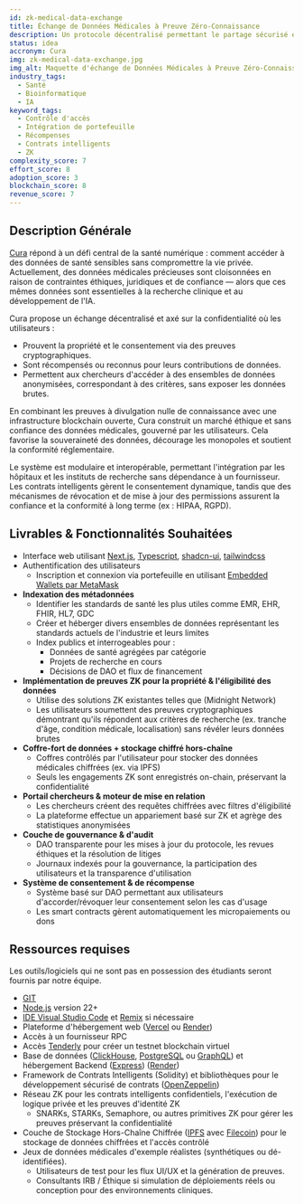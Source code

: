 ```yaml
---
id: zk-medical-data-exchange
title: Échange de Données Médicales à Preuve Zéro-Connaissance
description: Un protocole décentralisé permettant le partage sécurisé et basé sur le consentement de données médicales anonymisées à l'aide de preuves à divulgation nulle de connaissance.
status: idea
accronym: Cura
img: zk-medical-data-exchange.jpg
img_alt: Maquette d'échange de Données Médicales à Preuve Zéro-Connaissance
industry_tags:
  - Santé
  - Bioinformatique
  - IA
keyword_tags:
  - Contrôle d'accès
  - Intégration de portefeuille
  - Récompenses
  - Contrats intelligents
  - ZK
complexity_score: 7
effort_score: 8
adoption_score: 3
blockchain_score: 8
revenue_score: 7
---
```


## Description Générale

[Cura](https://cura.monark.io) répond à un défi central de la santé numérique : comment accéder à des données de santé sensibles sans compromettre la vie privée. Actuellement, des données médicales précieuses sont cloisonnées en raison de contraintes éthiques, juridiques et de confiance — alors que ces mêmes données sont essentielles à la recherche clinique et au développement de l'IA.

Cura propose un échange décentralisé et axé sur la confidentialité où les utilisateurs :
- Prouvent la propriété et le consentement via des preuves cryptographiques.
- Sont récompensés ou reconnus pour leurs contributions de données.
- Permettent aux chercheurs d'accéder à des ensembles de données anonymisées, correspondant à des critères, sans exposer les données brutes.

En combinant les preuves à divulgation nulle de connaissance avec une infrastructure blockchain ouverte, Cura construit un marché éthique et sans confiance des données médicales, gouverné par les utilisateurs. Cela favorise la souveraineté des données, décourage les monopoles et soutient la conformité réglementaire.

Le système est modulaire et interopérable, permettant l'intégration par les hôpitaux et les instituts de recherche sans dépendance à un fournisseur. Les contrats intelligents gèrent le consentement dynamique, tandis que des mécanismes de révocation et de mise à jour des permissions assurent la confiance et la conformité à long terme (ex : HIPAA, RGPD).

## Livrables & Fonctionnalités Souhaitées

- Interface web utilisant [Next.js](https://nextjs.org), [Typescript](https://www.typescriptlang.org/), [shadcn-ui](https://ui.shadcn.com/), [tailwindcss](https://tailwindcss.com/)
- Authentification des utilisateurs
    - Inscription et connexion via portefeuille en utilisant [Embedded Wallets par MetaMask](https://metamask.io/developer/embedded-wallets)
- **Indexation des métadonnées**
    - Identifier les standards de santé les plus utiles comme EMR, EHR, FHIR, HL7, GDC
    - Créer et héberger divers ensembles de données représentant les standards actuels de l'industrie et leurs limites
    - Index publics et interrogeables pour :
        - Données de santé agrégées par catégorie
        - Projets de recherche en cours
        - Décisions de DAO et flux de financement
- **Implémentation de preuves ZK pour la propriété & l'éligibilité des données**
    - Utilise des solutions ZK existantes telles que (Midnight Network)
    - Les utilisateurs soumettent des preuves cryptographiques démontrant qu'ils répondent aux critères de recherche (ex. tranche d'âge, condition médicale, localisation) sans révéler leurs données brutes
- **Coffre-fort de données + stockage chiffré hors-chaîne**
    - Coffres contrôlés par l'utilisateur pour stocker des données médicales chiffrées (ex. via IPFS)
    - Seuls les engagements ZK sont enregistrés on-chain, préservant la confidentialité
- **Portail chercheurs & moteur de mise en relation**
    - Les chercheurs créent des requêtes chiffrées avec filtres d'éligibilité
    - La plateforme effectue un appariement basé sur ZK et agrège des statistiques anonymisées
- **Couche de gouvernance & d'audit**
    - DAO transparente pour les mises à jour du protocole, les revues éthiques et la résolution de litiges
    - Journaux indexés pour la gouvernance, la participation des utilisateurs et la transparence d'utilisation
- **Système de consentement & de récompense**
    - Système basé sur DAO permettant aux utilisateurs d'accorder/révoquer leur consentement selon les cas d'usage
    - Les smart contracts gèrent automatiquement les micropaiements ou dons

## Ressources requises

Les outils/logiciels qui ne sont pas en possession des étudiants seront fournis par notre équipe.

- [GIT](https://git-scm.com/)
- [Node.js](https://nodejs.org/) version 22+
- [IDE Visual Studio Code](https://code.visualstudio.com/) et [Remix](https://remix-project.org/) si nécessaire
- Plateforme d'hébergement web ([Vercel](https://vercel.com/) ou [Render](https://render.com/))
- Accès à un fournisseur RPC
- Accès [Tenderly](https://tenderly.co/) pour créer un testnet blockchain virtuel
- Base de données ([ClickHouse](https://clickhouse.com/), [PostgreSQL](https://www.postgresql.org/) ou [GraphQL](https://graphql.org/)) et hébergement Backend ([Express](https://expressjs.com/)) ([Render](https://render.com/))
- Framework de Contrats Intelligents (Solidity) et bibliothèques pour le développement sécurisé de contrats ([OpenZeppelin](https://www.openzeppelin.com/))
- Réseau ZK pour les contrats intelligents confidentiels, l'exécution de logique privée et les preuves d'identité ZK
   - SNARKs, STARKs, Semaphore, ou autres primitives ZK pour gérer les preuves préservant la confidentialité
- Couche de Stockage Hors-Chaîne Chiffrée ([IPFS](https://ipfs.tech/) avec [Filecoin](https://filecoin.io/)) pour le stockage de données chiffrées et l'accès contrôlé
- Jeux de données médicales d'exemple réalistes (synthétiques ou dé-identifiées).
   - Utilisateurs de test pour les flux UI/UX et la génération de preuves.
   - Consultants IRB / Éthique si simulation de déploiements réels ou conception pour des environnements cliniques.